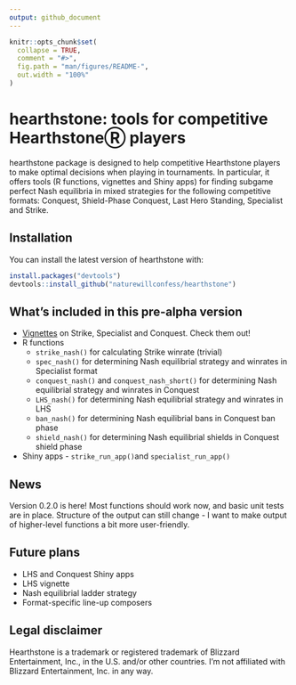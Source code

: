 ```yaml
---
output: github_document
---
```


<!-- README.md is generated from README.Rmd. Please edit that file -->

```r
knitr::opts_chunk$set(
  collapse = TRUE,
  comment = "#>",
  fig.path = "man/figures/README-",
  out.width = "100%"
)
```

# hearthstone: tools for competitive HearthstoneⓇ players

<!-- badges: start -->
<!-- badges: end -->

hearthstone package is designed to help competitive Hearthstone players to make optimal decisions when playing in tournaments. In particular, it offers tools (R functions, vignettes and Shiny apps) for finding subgame perfect Nash equilibria in mixed strategies for the following competitive formats: Conquest, Shield-Phase Conquest, Last Hero Standing, Specialist and Strike.

## Installation

You can install the latest version of hearthstone with:

``` r
install.packages("devtools")
devtools::install_github("naturewillconfess/hearthstone")
```

## What's included in this pre-alpha version

* [Vignettes](https://github.com/naturewillconfess/hearthstone/tree/master/vignettes) on Strike, Specialist and Conquest. Check them out!
* R functions
    + `strike_nash()` for calculating Strike winrate (trivial)
    + `spec_nash()` for determining Nash equilibrial strategy and winrates in Specialist format
    + `conquest_nash()` and `conquest_nash_short()` for determining Nash equilibrial strategy and winrates in Conquest
    + `LHS_nash()` for determining Nash equilibrial strategy and winrates in LHS
    + `ban_nash()` for determining Nash equilibrial bans in Conquest ban phase
    + `shield_nash()` for determining Nash equilibrial shields in Conquest shield phase
* Shiny apps - `strike_run_app()`and `specialist_run_app()`

## News

Version 0.2.0 is here! Most functions should work now, and basic unit tests are in place. Structure of the output can still change - I want to make output of higher-level functions a bit more user-friendly. 

## Future plans 

* LHS and Conquest Shiny apps
* LHS vignette
* Nash equilibrial ladder strategy
* Format-specific line-up composers


## Legal disclaimer

Hearthstone is a trademark or registered trademark of Blizzard Entertainment, Inc., in the U.S. and/or other countries. I'm not affiliated with Blizzard Entertainment, Inc. in any way.


